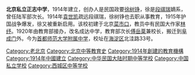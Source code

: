 {{unreferenced|time=2009-08-07T09:15:04+00:00}}
'''北京私立正志中学'''，1914年建立，创办人是民国政要[[徐树铮|徐树铮]]，徐是[[段祺瑞|段祺瑞]]嫡系，曾任陆军部次长。1914年[[袁世凯|袁世凯]]疏远段祺瑞，徐树铮也去职从事教育，1915年护国战争爆发，徐又被重新启用。该校初建于北京[[菜市口|菜市口]]，教员中有民国大作家[[林纾|林纾]]。1920年由教育部接办，改名成达中学，教育部次长[[傅岳棻|傅岳棻]]兼校长，搬迁到[[阜成门|阜成门]]外。今为[[首都师范大学附属中学|首都师范大学附属中学]]，校址在[[海淀区|海淀区]]北洼路33号。

[[Category:老北京|Category:老北京]]
[[Category:北京中等教育史|Category:北京中等教育史]]
[[Category:1914年創建的教育機構|Category:1914年創建的教育機構]]
[[Category:1914年中國建立|Category:1914年中國建立]]
[[Category:中华民国大陆时期中等学校|Category:中华民国大陆时期中等学校]]
[[Category:中国私立学校|Category:中国私立学校]]
[[Category:西城区中等学校|Category:西城区中等学校]]